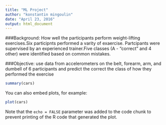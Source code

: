 ```yaml
---
title: "ML Project"
author: "konstantin mingoulin"
date: "April 23, 2016"
output: html_document
---
```


###Background: How well the participants perform weight-lifting exercises.Six participnts performed a varity of exaercise. Partcipants were supervised by an experienced trainer.Five classes (A - "correct" and 4 other) were identified based on common mistakes.

###Objective: use data from accelerometers on the belt, forearm, arm, and dumbell of 6 participants and predict the correct the class of how they performed the exercise


```r
summary(cars)
```

You can also embed plots, for example:

```r
plot(cars)
```

Note that the `echo = FALSE` parameter was added to the code chunk to prevent printing of the R code that generated the plot.
